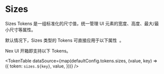 
# Sizes

Sizes Tokens 是一组标准化的尺寸值，统一管理 UI 元素的宽度、高度、最大/最小尺寸等属性。

<Callout type='info'>
  <span className='x:float-left'>
    默认情况下，Sizes 类型的 Tokens 可直接应用于以下属性&nbsp;
  </span>
  <AvailableProps.Sizes />
  <span>。</span>
</Callout>

Nex UI 开箱即支持以下 Tokens。

<TokenTable
  dataSource={map(defaultConfig.tokens.sizes, (value, key) => ({
    token: `sizes.${key}`,
    value,
  }))}
/>
